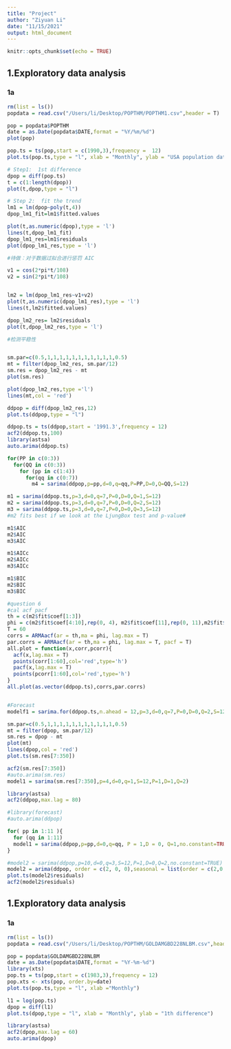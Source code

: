 ```yaml
---
title: "Project"
author: "Ziyuan Li"
date: "11/15/2021"
output: html_document
---
```


```r
knitr::opts_chunk$set(echo = TRUE)
```

## 1.Exploratory data analysis
### 1a
```r
rm(list = ls())
popdata = read.csv("/Users/li/Desktop/POPTHM/POPTHM1.csv",header = T)

pop = popdata$POPTHM
date = as.Date(popdata$DATE,format = "%Y/%m/%d")
plot(pop)

pop.ts = ts(pop,start = c(1990,3),frequency =  12)
plot.ts(pop.ts,type = "l", xlab = "Monthly", ylab = "USA population data", main = "USA population for years 1990-2021") 

```
```r

# Step1:  1st difference
dpop = diff(pop.ts)
t = c(1:length(dpop))
plot(t,dpop,type = "l")

# Step 2:  fit the trend
lm1 = lm(dpop~poly(t,4))  
dpop_lm1_fit=lm1$fitted.values

plot(t,as.numeric(dpop),type = 'l')
lines(t,dpop_lm1_fit)
dpop_lm1_res=lm1$residuals
plot(dpop_lm1_res,type = 'l') 

#待做：对于数据过拟合进行惩罚 AIC

```


```r

v1 = cos(2*pi*t/108)
v2 = sin(2*pi*t/108)


lm2 = lm(dpop_lm1_res~v1+v2)
plot(t,as.numeric(dpop_lm1_res),type = 'l')
lines(t,lm2$fitted.values)

dpop_lm2_res= lm2$residuals
plot(t,dpop_lm2_res,type = 'l')

#检测平稳性



```

```r
sm.par=c(0.5,1,1,1,1,1,1,1,1,1,1,1,0.5)
mt = filter(dpop_lm2_res, sm.par/12)
sm.res = dpop_lm2_res - mt
plot(sm.res)

plot(dpop_lm2_res,type ='l')
lines(mt,col = 'red')

```
```r
ddpop = diff(dpop_lm2_res,12)
plot.ts(ddpop,type = "l")

ddpop.ts = ts(ddpop,start = '1991.3',frequency = 12)
acf2(ddpop.ts,100)
library(astsa)
auto.arima(ddpop.ts)
```
```r

for(PP in c(0:3))
  for(QQ in c(0:3))
    for (pp in c(1:4))
      for(qq in c(0:7))
        m4 = sarima(ddpop,p=pp,d=0,q=qq,P=PP,D=0,Q=QQ,S=12)
```

```r
m1 = sarima(ddpop.ts,p=3,d=0,q=7,P=0,D=0,Q=1,S=12)
m2 = sarima(ddpop.ts,p=3,d=0,q=7,P=0,D=0,Q=2,S=12)
m3 = sarima(ddpop.ts,p=3,d=0,q=7,P=0,D=0,Q=3,S=12)
#m2 fits best if we look at the LjungBox test and p-value#
```
```r
m1$AIC
m2$AIC
m3$AIC

m1$AICc
m2$AICc
m3$AICc

m1$BIC
m2$BIC
m3$BIC
```
```r
#question 6
#cal acf pacf
th = c(m2$fit$coef[1:3])
phi = c(m2$fit$coef[4:10],rep(0, 4), m2$fit$coef[11],rep(0, 11),m2$fit$coef[12])
T = 60
corrs = ARMAacf(ar = th,ma = phi, lag.max = T)
par.corrs = ARMAacf(ar = th,ma = phi, lag.max = T, pacf = T)
all.plot = function(x,corr,pcorr){
  acf(x,lag.max = T)
  points(corr[1:60],col='red',type='h')
  pacf(x,lag.max = T)
  points(pcorr[1:60],col='red',type='h')
}
all.plot(as.vector(ddpop.ts),corrs,par.corrs)


#Forecast
modelf1 = sarima.for(ddpop.ts,n.ahead = 12,p=3,d=0,q=7,P=0,D=0,Q=2,S=12)

```


```r
sm.par=c(0.5,1,1,1,1,1,1,1,1,1,1,1,0.5)
mt = filter(dpop, sm.par/12)
sm.res = dpop - mt
plot(mt)
lines(dpop,col = 'red')
plot.ts(sm.res[7:350])

acf2(sm.res[7:350])
#auto.arima(sm.res)
model1 = sarima(sm.res[7:350],p=4,d=0,q=1,S=12,P=1,D=1,Q=2)
```

```r

library(astsa)
acf2(ddpop,max.lag = 80)

#library(forecast)
#auto.arima(ddpop)

for( pp in 1:11 ){
  for (qq in 1:11)
  model1 = sarima(ddpop,p=pp,d=0,q=qq, P = 1,D = 0, Q=1,no.constant=TRUE)
}

#model2 = sarima(ddpop,p=10,d=0,q=3,S=12,P=1,D=0,Q=2,no.constant=TRUE)
model2 = arima(ddpop, order = c(2, 0, 0),seasonal = list(order = c(2,0,0)))
plot.ts(model2$residuals)
acf2(model2$residuals)
```


## 1.Exploratory data analysis
### 1a
```r
rm(list = ls())
popdata = read.csv("/Users/li/Desktop/POPTHM/GOLDAMGBD228NLBM.csv",header = T)

pop = popdata$GOLDAMGBD228NLBM
date = as.Date(popdata$DATE,format = "%Y-%m-%d")
library(xts)
pop.ts = ts(pop,start = c(1983,3),frequency = 12)
pop.xts <- xts(pop, order.by=date)
plot.ts(pop.ts,type = "l", xlab ="Monthly") 

```

```r
l1 = log(pop.ts)
dpop = diff(l1)
plot.ts(dpop,type = "l", xlab = "Monthly", ylab = "1th difference")

```

```r

library(astsa)
acf2(dpop,max.lag = 60)
auto.arima(dpop)

```